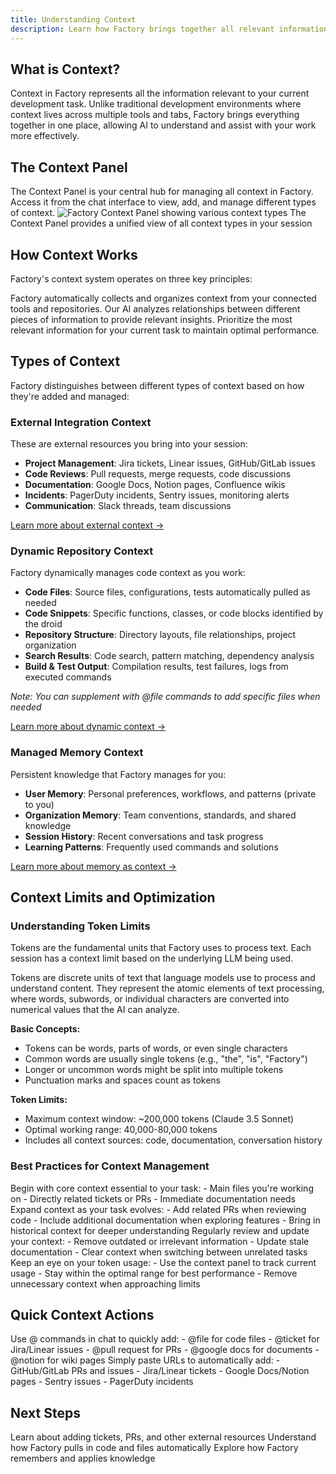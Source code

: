 ```yaml
---
title: Understanding Context
description: Learn how Factory brings together all relevant information for your development tasks in one unified system
---
```


## What is Context?

Context in Factory represents all the information relevant to your current development task. Unlike traditional development environments where context lives across multiple tools and tabs, Factory brings everything together in one place, allowing AI to understand and assist with your work more effectively.

## The Context Panel

<Note>
  The Context Panel is your central hub for managing all context in Factory. Access it from the chat interface to view, add, and manage different types of context.
</Note>

<Card>
  <img src="/images/web/context-panel.png" alt="Factory Context Panel showing various context types" />
  <Caption>The Context Panel provides a unified view of all context types in your session</Caption>
</Card>

## How Context Works

Factory's context system operates on three key principles:

<CardGroup cols={3}>
  <Card title="Smart Aggregation" icon="layer-group">
    Factory automatically collects and organizes context from your connected tools and repositories.
  </Card>

  <Card title="Intelligent Understanding" icon="brain">
    Our AI analyzes relationships between different pieces of information to provide relevant insights.
  </Card>

  <Card title="Selective Focus" icon="bullseye">
    Prioritize the most relevant information for your current task to maintain optimal performance.
  </Card>
</CardGroup>

## Types of Context

Factory distinguishes between different types of context based on how they're added and managed:

### External Integration Context
These are external resources you bring into your session:
- **Project Management**: Jira tickets, Linear issues, GitHub/GitLab issues
- **Code Reviews**: Pull requests, merge requests, code discussions
- **Documentation**: Google Docs, Notion pages, Confluence wikis
- **Incidents**: PagerDuty incidents, Sentry issues, monitoring alerts
- **Communication**: Slack threads, team discussions

[Learn more about external context →](/web/core-concepts/context/external-integrations)

### Dynamic Repository Context
Factory dynamically manages code context as you work:
- **Code Files**: Source files, configurations, tests automatically pulled as needed
- **Code Snippets**: Specific functions, classes, or code blocks identified by the droid
- **Repository Structure**: Directory layouts, file relationships, project organization
- **Search Results**: Code search, pattern matching, dependency analysis
- **Build & Test Output**: Compilation results, test failures, logs from executed commands

*Note: You can supplement with @file commands to add specific files when needed*

[Learn more about dynamic context →](/web/core-concepts/context/dynamic-retrieval)

### Managed Memory Context
Persistent knowledge that Factory manages for you:
- **User Memory**: Personal preferences, workflows, and patterns (private to you)
- **Organization Memory**: Team conventions, standards, and shared knowledge
- **Session History**: Recent conversations and task progress
- **Learning Patterns**: Frequently used commands and solutions

[Learn more about memory as context →](/web/core-concepts/context/memory-as-context)

## Context Limits and Optimization

### Understanding Token Limits

Tokens are the fundamental units that Factory uses to process text. Each session has a context limit based on the underlying LLM being used.

<Accordion title="What are Tokens?">
  Tokens are discrete units of text that language models use to process and understand content. They represent the atomic elements of text processing, where words, subwords, or individual characters are converted into numerical values that the AI can analyze.

  **Basic Concepts:**
  - Tokens can be words, parts of words, or even single characters
  - Common words are usually single tokens (e.g., "the", "is", "Factory")
  - Longer or uncommon words might be split into multiple tokens
  - Punctuation marks and spaces count as tokens

  **Token Limits:**
  - Maximum context window: ~200,000 tokens (Claude 3.5 Sonnet)
  - Optimal working range: 40,000-80,000 tokens
  - Includes all context sources: code, documentation, conversation history
</Accordion>

### Best Practices for Context Management

<Steps>
  <Step title="Start Focused">
    Begin with core context essential to your task:
    - Main files you're working on
    - Directly related tickets or PRs
    - Immediate documentation needs
  </Step>

  <Step title="Add Context Gradually">
    Expand context as your task evolves:
    - Add related PRs when reviewing code
    - Include additional documentation when exploring features
    - Bring in historical context for deeper understanding
  </Step>

  <Step title="Maintain Context Hygiene">
    Regularly review and update your context:
    - Remove outdated or irrelevant information
    - Update stale documentation
    - Clear context when switching between unrelated tasks
  </Step>

  <Step title="Monitor Context Size">
    Keep an eye on your token usage:
    - Use the context panel to track current usage
    - Stay within the optimal range for best performance
    - Remove unnecessary context when approaching limits
  </Step>
</Steps>

## Quick Context Actions

<CardGroup cols={2}>
  <Card title="Add Context with @" icon="at">
    Use @ commands in chat to quickly add:
    - @file for code files
    - @ticket for Jira/Linear issues  
    - @pull request for PRs
    - @google docs for documents
    - @notion for wiki pages
  </Card>

  <Card title="Paste Links Directly" icon="link">
    Simply paste URLs to automatically add:
    - GitHub/GitLab PRs and issues
    - Jira/Linear tickets
    - Google Docs/Notion pages
    - Sentry issues
    - PagerDuty incidents
  </Card>
</CardGroup>

## Next Steps

<CardGroup cols={3}>
  <Card title="External Integrations" icon="plug" href="/web/core-concepts/context/external-integrations">
    Learn about adding tickets, PRs, and other external resources
  </Card>

  <Card title="Dynamic Retrieval" icon="magnifying-glass" href="/web/core-concepts/context/dynamic-retrieval">
    Understand how Factory pulls in code and files automatically
  </Card>

  <Card title="Memory System" icon="brain" href="/web/core-concepts/context/memory-as-context">
    Explore how Factory remembers and applies knowledge
  </Card>
</CardGroup>
